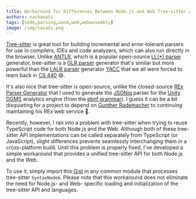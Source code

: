 ```yaml
---
title: Workaround for Differences Between Node.js and Web Tree-sitter APIs
authors: nachawati
tags: [node,parsing,wasm,web,webassembly]
image: /img/casadi.png
---
```


[Tree-sitter](https://tree-sitter.github.io/tree-sitter/) is great tool for building incremental and error-tolerant parsers for use in compilers, IDEs and code analyzers, which can also run directly in the browser. Unlike [ANTLR](https://www.antlr.org/), which is a popular open-source [LL(*) parser](https://en.wikipedia.org/wiki/LL_parser) generator, tree-sitter is a [GLR parser](https://en.wikipedia.org/wiki/GLR_parser) generator that's similar but more powerful than the [LALR parser](https://en.wikipedia.org/wiki/LALR_parser) generator [YACC](https://en.wikipedia.org/wiki/Yacc) that we all were forced to learn back in [CS 440](https://cs.gmu.edu/~white/CS440/) 😅.

It's also nice that tree-sitter is open-source, unlike the closed-source [REx Parser Generator](https://www.bottlecaps.de/rex/) that I used to generate the [JSONiq](https://www.jsoniq.org/) parser for the [Unity DGMS](https://github.com/nachawati/unity) analytics engine (from the [ebnf grammar](https://www.jsoniq.org/grammars/jq++.ebnf)). I guess it can be a bit disquieting for a project to depend on [Gunther Rademacher](https://twitter.com/__Gunther__) to continuing maintaining his REx web service 😬.

Recently, however, I ran into a problem with tree-sitter when trying to reuse TypeScript code for both Node.js and the Web. Although both of these tree-sitter API implementations can be called separately from TypeScript (or JavaScript), slight differences prevents seamlessly interchanging them in a cross-platform build. Until this problem is properly fixed, I've developed a simple workaround that provides a unified tree-sitter API for both Node.js and the Web.

To use it, simply import this [Gist](https://gist.github.com/nachawati/351cba7c0b9adff2b75a2fafe3e73ac3#file-tree-sitter-api-ts) in any common module that processes tree-sitter `SyntaxNode`s. Please note that this workaround does not eliminate the need for Node.js- and Web- specific loading and initialization of the tree-sitter API and languages.


<Gist id="351cba7c0b9adff2b75a2fafe3e73ac3" 
/>